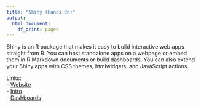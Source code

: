```yaml
---
title: "Shiny (Hands On)"
output:
  html_document:
    df_print: paged
---
```


Shiny is an R package that makes it easy to build interactive web apps straight from R. You can host standalone apps on a webpage or embed them in R Markdown documents or build dashboards. You can also extend your Shiny apps with CSS themes, htmlwidgets, and JavaScript actions.

Links:  
- [Website](https://shiny.rstudio.com/)  
- [Intro](http://zevross.com/blog/2016/04/19/r-powered-web-applications-with-shiny-a-tutorial-and-cheat-sheet-with-40-example-apps/)  
- [Dashboards](https://rstudio.github.io/shinydashboard/)  